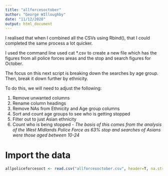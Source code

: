 ```yaml
---
title: "allforcesoctober"
author: "George WIlloughby"
date: "11/12/2020"
output: html_document
---
```


I realised that when I combined all the CSVs using Rbind(), that I could completed the same process a lot quicker.

I used the command line used cat *.csv to create a new file which has the figures from all police forces areas and the stop and search figures for October.

The focus on this next script is breaking down the searches by age group. Then, break it down further by ethnicity.

To do this, we will need to adjust the following:

1) Remove unwanted columns
2) Rename column headings
3) Remove NAs from Ethnicity and Age group columns
4) Sort and count age groups to see who is getting stopped
5) Filter out to just Asian ethnicity 
6) Count who is being stopped - *The basis of this comes from the analysis of the West Midlands Police Force as 63% stop and searches of Asians were those aged between 10-24*

# Import the data

```r
allpoliceforcesoct <- read.csv("allforcesoctober.csv", header=T, na.strings=c("","NA"))
```

